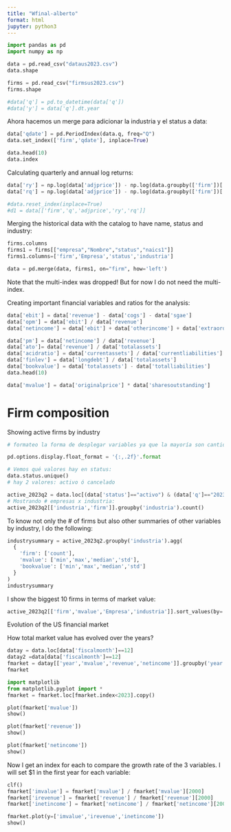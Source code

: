 ```yaml
---
title: "Wfinal-alberto"
format: html
jupyter: python3
---
```


```python
import pandas as pd
import numpy as np

data = pd.read_csv("dataus2023.csv")
data.shape

firms = pd.read_csv("firmsus2023.csv")
firms.shape

#data['q'] = pd.to_datetime(data['q'])
#data['y'] = data['q'].dt.year

```

Ahora hacemos un merge para adicionar la industria y el status a data:

```python
data['qdate'] = pd.PeriodIndex(data.q, freq="Q")
data.set_index(['firm','qdate'], inplace=True)

data.head(10)
data.index
```

Calculating quarterly and annual log returns:

```python
data['ry'] = np.log(data['adjprice']) - np.log(data.groupby(['firm'])['adjprice'].shift(4))
data['rq'] = np.log(data['adjprice']) - np.log(data.groupby(['firm'])['adjprice'].shift(1))

#data.reset_index(inplace=True)
#d1 = data[['firm','q','adjprice','ry','rq']]

```

Merging the historical data with the catalog to have name, status and industry:

```python
firms.columns
firms1 = firms[["empresa","Nombre","status","naics1"]]
firms1.columns=['firm','Empresa','status','industria']

data = pd.merge(data, firms1, on="firm", how='left')


```

Note that the multi-index was dropped! But for now I do not need the multi-index.

Creating important financial variables and ratios for the analysis:

```python
data['ebit'] = data['revenue'] - data['cogs'] - data['sgae']
data['opm'] = data['ebit'] / data['revenue']
data['netincome'] = data['ebit'] + data['otherincome'] + data['extraordinaryitems'] - data['finexp'] - data['incometax']

data['pm'] = data['netincome'] / data['revenue']
data['ato']= data['revenue'] / data['totalassets']
data['acidratio'] = data['currentassets'] / data['currentliabilities']
data['finlev'] = data['longdebt'] / data['totalassets']
data['bookvalue'] = data['totalassets'] - data['totalliabilities']
data.head(10)

data['mvalue'] = data['originalprice'] * data['sharesoutstanding']

```

# Firm composition

Showing active firms by industry

```python

# formateo la forma de desplegar variables ya que la mayoría son cantidades muy grandes, y el default es notación científica

pd.options.display.float_format = '{:,.2f}'.format

# Vemos qué valores hay en status:
data.status.unique()
# hay 2 valores: activo ó cancelado

active_2023q2 = data.loc[(data['status']=="activo") & (data['q']=="2023q2")]
# Mostrando # empresas x industria:
active_2023q2[['industria','firm']].groupby('industria').count()

```

To know not only the \# of firms but also other summaries of other variables by industry, I do the following:

```python
industrysummary = active_2023q2.groupby('industria').agg(
  {
    'firm': ['count'],
    'mvalue': ['min','max','median','std'],
    'bookvalue': ['min','max','median','std']
  }
)
industrysummary
```

I show the biggest 10 firms in terms of market value:

```python
active_2023q2[['firm','mvalue','Empresa','industria']].sort_values(by='mvalue',ascending=False).head(10)
```

Evolution of the US financial market

How total market value has evolved over the years?

```python

datay = data.loc[data['fiscalmonth']==12]
datay2 =data[data['fiscalmonth']==12]
fmarket = datay[['year','mvalue','revenue','netincome']].groupby('year').sum()
fmarket
```

```python
import matplotlib
from matplotlib.pyplot import *
fmarket = fmarket.loc[fmarket.index<2023].copy()

plot(fmarket['mvalue'])
show()

plot(fmarket['revenue'])
show()

plot(fmarket['netincome'])
show()
```

Now I get an index for each to compare the growth rate of the 3 variables. I will set \$1 in the first year for each variable:

```python
clf()
fmarket['imvalue'] = fmarket['mvalue'] / fmarket['mvalue'][2000]
fmarket['irevenue'] = fmarket['revenue'] / fmarket['revenue'][2000]
fmarket['inetincome'] = fmarket['netincome'] / fmarket['netincome'][2000]

fmarket.plot(y=['imvalue','irevenue','inetincome'])
show()

```
